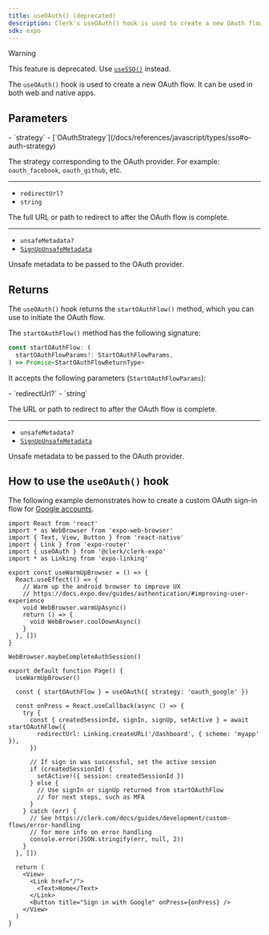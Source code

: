 ```yaml
---
title: useOAuth() (deprecated)
description: Clerk's useOAuth() hook is used to create a new OAuth flow.
sdk: expo
---
```


> [!WARNING]
> This feature is deprecated. Use [`useSSO()`](/docs/references/expo/use-sso) instead.

The `useOAuth()` hook is used to create a new OAuth flow. It can be used in both web and native apps.

## Parameters

<Properties>
  - `strategy`
  - [`OAuthStrategy`](/docs/references/javascript/types/sso#o-auth-strategy)

  The strategy corresponding to the OAuth provider. For example: `oauth_facebook`, `oauth_github`, etc.

  ---

  - `redirectUrl?`
  - `string`

  The full URL or path to redirect to after the OAuth flow is complete.

  ---

  - `unsafeMetadata?`
  - [`SignUpUnsafeMetadata`](/docs/references/javascript/types/metadata#sign-up-unsafe-metadata)

  Unsafe metadata to be passed to the OAuth provider.
</Properties>

## Returns

The `useOAuth()` hook returns the `startOAuthFlow()` method, which you can use to initiate the OAuth flow.

The `startOAuthFlow()` method has the following signature:

```ts
const startOAuthFlow: (
  startOAuthFlowParams?: StartOAuthFlowParams,
) => Promise<StartOAuthFlowReturnType>
```

It accepts the following parameters (`StartOAuthFlowParams`):

<Properties>
  - `redirectUrl?`
  - `string`

  The URL or path to redirect to after the OAuth flow is complete.

  ---

  - `unsafeMetadata?`
  - [`SignUpUnsafeMetadata`](/docs/references/javascript/types/metadata#sign-up-unsafe-metadata)

  Unsafe metadata to be passed to the OAuth provider.
</Properties>

## How to use the `useOAuth()` hook

The following example demonstrates how to create a custom OAuth sign-in flow for [Google accounts](/docs/guides/configure/auth-strategies/social-connections/google).

```tsx {{ filename: 'app/(auth)/sign-in.tsx', collapsible: true }}
import React from 'react'
import * as WebBrowser from 'expo-web-browser'
import { Text, View, Button } from 'react-native'
import { Link } from 'expo-router'
import { useOAuth } from '@clerk/clerk-expo'
import * as Linking from 'expo-linking'

export const useWarmUpBrowser = () => {
  React.useEffect(() => {
    // Warm up the android browser to improve UX
    // https://docs.expo.dev/guides/authentication/#improving-user-experience
    void WebBrowser.warmUpAsync()
    return () => {
      void WebBrowser.coolDownAsync()
    }
  }, [])
}

WebBrowser.maybeCompleteAuthSession()

export default function Page() {
  useWarmUpBrowser()

  const { startOAuthFlow } = useOAuth({ strategy: 'oauth_google' })

  const onPress = React.useCallback(async () => {
    try {
      const { createdSessionId, signIn, signUp, setActive } = await startOAuthFlow({
        redirectUrl: Linking.createURL('/dashboard', { scheme: 'myapp' }),
      })

      // If sign in was successful, set the active session
      if (createdSessionId) {
        setActive!({ session: createdSessionId })
      } else {
        // Use signIn or signUp returned from startOAuthFlow
        // for next steps, such as MFA
      }
    } catch (err) {
      // See https://clerk.com/docs/guides/development/custom-flows/error-handling
      // for more info on error handling
      console.error(JSON.stringify(err, null, 2))
    }
  }, [])

  return (
    <View>
      <Link href="/">
        <Text>Home</Text>
      </Link>
      <Button title="Sign in with Google" onPress={onPress} />
    </View>
  )
}
```
